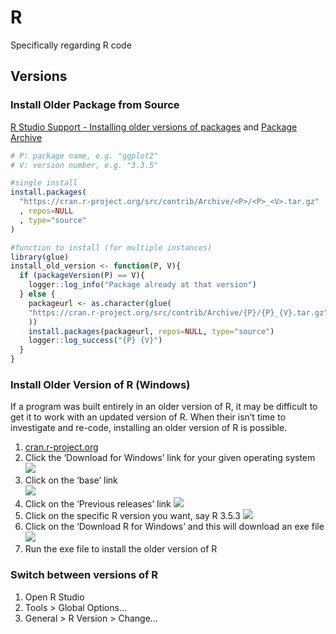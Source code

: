 
# R

Specifically regarding R code

## Versions 

### Install Older Package from Source  


<div class="source">
[R Studio Support - Installing older versions of packages](https://support.rstudio.com/hc/en-us/articles/219949047-Installing-older-versions-of-packages) and 
[Package Archive](https://cran.r-project.org/src/contrib/Archive/)
</div>



```r
# P: package name, e.g. "ggplot2"
# V: version number, e.g. "3.3.5"

#single install 
install.packages(
  "https://cran.r-project.org/src/contrib/Archive/<P>/<P>_<V>.tar.gz"
  , repos=NULL
  , type="source"
)

#function to install (for multiple instances)
library(glue) 
install_old_version <- function(P, V){
  if (packageVersion(P) == V){
    logger::log_info("Package already at that version")
  } else {
    packageurl <- as.character(glue(
    "https://cran.r-project.org/src/contrib/Archive/{P}/{P}_{V}.tar.gz"
    ))
    install.packages(packageurl, repos=NULL, type="source")
    logger::log_success("{P} {V}")
  }
}
```


### Install Older Version of R (Windows) 

If a program was built entirely in an older version of R, it may be difficult to get it to work with an updated version of R. When their isn't time to investigate and re-code, installing an older version of R is possible.  

1. [cran.r-project.org](https://cran.r-project.org/)
1. Click the 'Download for Windows' link for your given operating system  
![](img/versions_downloadforwindows.png) 
1. Click on the 'base' link   
![](img/versions_base.png) 
1. Click on the 'Previous releases' link 
![](img/versions_previousreleases.png) 
1. Click on the specific R version you want, say R 3.5.3 
![](img/versions_353.png)
1. Click on the 'Download R <version> for Windows' and this will download an exe file 
![](img/versions_downloadexe.PNG)
1. Run the exe file to install the older version of R 

### Switch between versions of R

1. Open R Studio 
1. Tools > Global Options...
1. General > R Version > Change...